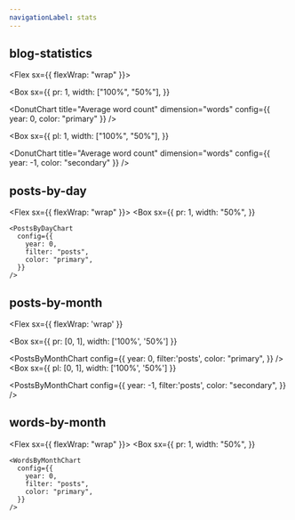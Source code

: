 ```yaml
---
navigationLabel: stats
---
```



<Box>

## blog-statistics

<Flex sx={{ flexWrap: "wrap" }}>

<Box
  sx={{
    pr: 1,
    width: ["100%", "50%"],
  }}
>
  <DonutChart
    title="Average word count"
    dimension="words"
    config={{ year: 0, color: "primary" }}
  />
  <Divider />
</Box>

<Box
  sx={{
    pl: 1,
    width: ["100%", "50%"],
  }}
>
  <DonutChart
    title="Average word count"
    dimension="words"
    config={{ year: -1, color: "secondary" }}
  />
  <Divider />
</Box>

</Flex>
</Box>

<Divider />

<Box>

## posts-by-day

<Flex sx={{ flexWrap: "wrap" }}>
  <Box
    sx={{
      pr: 1,
      width: "50%",
    }}
  >
    <PostsByDayChart
      config={{
        year: 0,
        filter: "posts",
        color: "primary",
      }}
    />
  </Box>
  <Box
    sx={{
      pl: 1,
      width: "50%",
    }}
  >
    <PostsByDayChart
      config={{
        year: -1,
        filter: "posts",
        color: "secondary",
      }}
    />
  </Box>
</Flex>
</Box>

<Box>

<Divider />

## posts-by-month

<Divider />

<Flex
  sx={{ flexWrap: 'wrap' }}
>
<Box
  sx={{
    pr: [0, 1],
    width: ['100%', '50%']
  }}
>
<PostsByMonthChart
  config={{
    year: 0,
    filter:'posts',
    color: "primary",
  }}
/>
<Divider />
</Box>
<Box
  sx={{
    pl: [0, 1],
    width: ['100%', '50%']
  }}
>
<PostsByMonthChart
  config={{
    year: -1,
    filter:'posts',
    color: "secondary",
  }}
/>
<Divider />
</Box>
</Flex>
</Box>

<Divider />

<Box>

## words-by-month

<Flex sx={{ flexWrap: "wrap" }}>
  <Box
    sx={{
      pr: 1,
      width: "50%",
    }}
  >
    <WordsByMonthChart
      config={{
        year: 0,
        filter: "posts",
        color: "primary",
      }}
    />
  </Box>
  <Box
    sx={{
      pl: 1,
      width: "50%",
    }}
  >
    <WordsByMonthChart
      config={{
        year: -1,
        filter: "posts",
        color: "secondary",
      }}
    />
  </Box>
</Flex>
</Box>
